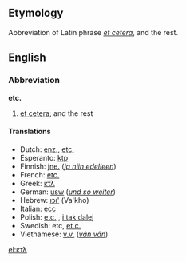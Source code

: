 ==Etymology==
Abbreviation of Latin phrase ''[[et cetera]]'', and the rest.

==English==
===Abbreviation===
'''etc.'''

#[[etcetera|et cetera]]; and the rest

====Translations====
*Dutch: [[enz.]], [[etc.]]
*Esperanto: [[ktp]]
*Finnish: [[jne.]] (''[[ja niin edelleen]]'')
*French: [[etc.]]
*Greek: [[κτλ]]
*German: [[usw]] (''[[und so weiter]]'')
*Hebrew: [[וכו']] (Va'kho)
*Italian: [[ecc]]
*Polish: [[etc.]] , [[i tak dalej]]
*Swedish: etc, [[et c.]]
*Vietnamese: [[v.v.]] (''[[vân vân]]'')

[[el:κτλ]]